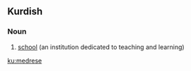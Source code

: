 ==Kurdish==

===Noun===
{{infl|ku|noun|g=f}}

# [[school]] (an institution dedicated to teaching and learning)

{{tbot entry|Kurdish|school|2007|December|ku}}

[[ku:medrese]]